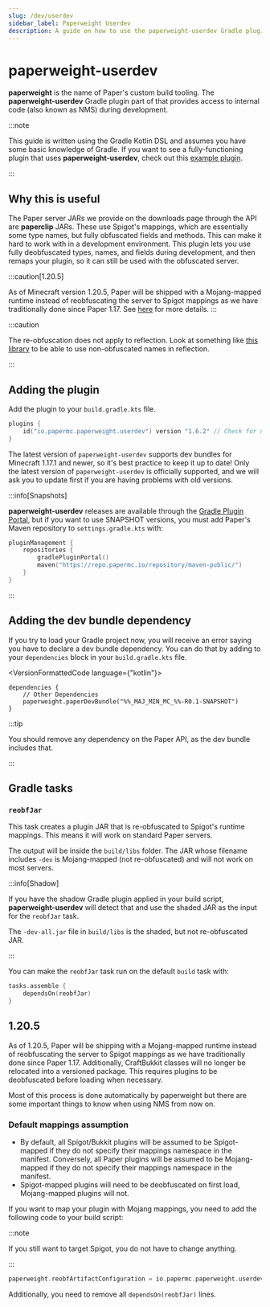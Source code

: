 ```yaml
---
slug: /dev/userdev
sidebar_label: Paperweight Userdev
description: A guide on how to use the paperweight-userdev Gradle plugin to access internal code.
---
```


# paperweight-userdev

**paperweight** is the name of Paper's custom build tooling. The **paperweight-userdev** Gradle plugin part of that
provides access to internal code (also known as NMS) during development.

:::note

This guide is written using the Gradle Kotlin DSL and assumes you have some basic knowledge of Gradle.
If you want to see a fully-functioning plugin that uses **paperweight-userdev**,
check out this [example plugin](https://github.com/PaperMC/paperweight-test-plugin).

:::

## Why this is useful
The Paper server JARs we provide on the downloads page through the API are **paperclip** JARs. These
use Spigot's mappings, which are essentially some type names, but fully obfuscated fields and methods.
This can make it hard to work with in a development environment. This plugin lets you use fully deobfuscated
types, names, and fields during development, and then remaps your plugin, so it can still be used with the obfuscated
server.

:::caution[1.20.5]

As of Minecraft version 1.20.5, Paper will be shipped with a Mojang-mapped runtime instead of reobfuscating the server to Spigot mappings as we have traditionally done since Paper 1.17.
See [here](#1205) for more details.
:::

:::caution

The re-obfuscation does not apply to reflection. Look at something like [this library](https://github.com/jpenilla/reflection-remapper) to be able to
use non-obfuscated names in reflection.

:::

## Adding the plugin
Add the plugin to your `build.gradle.kts` file.
```kotlin
plugins {
    id("io.papermc.paperweight.userdev") version "1.6.2" // Check for new versions at https://plugins.gradle.org/plugin/io.papermc.paperweight.userdev
}
```

The latest version of `paperweight-userdev` supports dev bundles for Minecraft 1.17.1 and newer, so it's best practice to keep it up to date!
Only the latest version of `paperweight-userdev` is officially supported, and we will ask you to update first if you are having problems with old versions.

:::info[Snapshots]

**paperweight-userdev** releases are available through the [Gradle Plugin Portal](https://plugins.gradle.org/plugin/io.papermc.paperweight.userdev), but if you
want to use SNAPSHOT versions, you must add Paper's Maven repository to `settings.gradle.kts` with:
```kotlin
pluginManagement {
    repositories {
        gradlePluginPortal()
        maven("https://repo.papermc.io/repository/maven-public/")
    }
}
```

:::

## Adding the dev bundle dependency
If you try to load your Gradle project now, you will receive an error saying you have to declare
a dev bundle dependency. You can do that by adding to your `dependencies` block in your `build.gradle.kts`
file.

<VersionFormattedCode language={"kotlin"}>
```
dependencies {
    // Other Dependencies
    paperweight.paperDevBundle("%%_MAJ_MIN_MC_%%-R0.1-SNAPSHOT")
}
```
</VersionFormattedCode>

:::tip

You should remove any dependency on the Paper API, as the dev bundle includes that.

:::

## Gradle tasks

### `reobfJar`

This task creates a plugin JAR that is re-obfuscated to Spigot's runtime mappings.
This means it will work on standard Paper servers.

The output will be inside the `build/libs` folder. The JAR whose filename includes `-dev`
is Mojang-mapped (not re-obfuscated) and will not work on most servers.

:::info[Shadow]

If you have the shadow Gradle plugin applied in your build script, **paperweight-userdev** will
detect that and use the shaded JAR as the input for the `reobfJar` task.

The `-dev-all.jar` file in `build/libs` is the shaded, but not re-obfuscated JAR.

:::

You can make the `reobfJar` task run on the default `build` task with:
```kotlin
tasks.assemble {
    dependsOn(reobfJar)
}
```

## 1.20.5
As of 1.20.5, Paper will be shipping with a Mojang-mapped runtime instead of reobfuscating the server to Spigot mappings as we have traditionally done since Paper 1.17.
Additionally, CraftBukkit classes will no longer be relocated into a versioned package.
This requires plugins to be deobfuscated before loading when necessary.

Most of this process is done automatically by paperweight but there are some important things to know when using NMS from now on.

### Default mappings assumption
* By default, all Spigot/Bukkit plugins will be assumed to be Spigot-mapped if they do not specify their mappings namespace in the manifest. Conversely, all Paper plugins will be assumed to be Mojang-mapped if they do not specify their mappings namespace in the manifest.
* Spigot-mapped plugins will need to be deobfuscated on first load, Mojang-mapped plugins will not.

If you want to map your plugin with Mojang mappings, you need to add the following code to your build script:

:::note

If you still want to target Spigot, you do not have to change anything.

:::

```kotlin title="build.gradle.kts"
paperweight.reobfArtifactConfiguration = io.papermc.paperweight.userdev.ReobfArtifactConfiguration.MOJANG_PRODUCTION
```

Additionally, you need to remove all `dependsOn(reobfJar)` lines.
